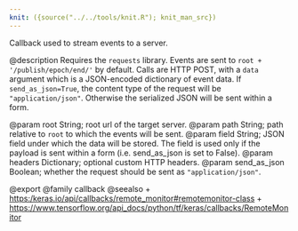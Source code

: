 ```yaml
---
knit: ({source("../../tools/knit.R"); knit_man_src})
---
```

Callback used to stream events to a server.

@description
Requires the `requests` library.
Events are sent to `root + '/publish/epoch/end/'` by default. Calls are
HTTP POST, with a `data` argument which is a
JSON-encoded dictionary of event data.
If `send_as_json=True`, the content type of the request will be
`"application/json"`.
Otherwise the serialized JSON will be sent within a form.

@param root String; root url of the target server.
@param path String; path relative to `root` to which the events will be sent.
@param field String; JSON field under which the data will be stored.
    The field is used only if the payload is sent within a form
    (i.e. send_as_json is set to False).
@param headers Dictionary; optional custom HTTP headers.
@param send_as_json Boolean; whether the request should be
    sent as `"application/json"`.

@export
@family callback
@seealso
+ <https:/keras.io/api/callbacks/remote_monitor#remotemonitor-class>
+ <https://www.tensorflow.org/api_docs/python/tf/keras/callbacks/RemoteMonitor>
